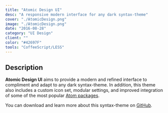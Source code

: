 ```yaml
---
title: "Atomic Design UI"
desc: "A responsive modern interface for any dark syntax-theme"
cover: "./AtomicDesign.png"
image: "./AtomicDesign.png"
date: "2016-08-28"
category: "UI Design"
client: ""
color: "#42697F"
tools: "CoffeeScript/LESS"
---
```


## Description

**Atomic Design UI** aims to provide a modern and refined interface to compliment and adapt to any dark syntax-theme. In addition, this theme also includes a custom icon set, modular settings, and improved integration of some of the most popular [Atom packages](https://atom.io/packages). 

You can download and learn more about this syntax-theme on [GitHub](https://github.com/tterb/Atomic-Design-UI).